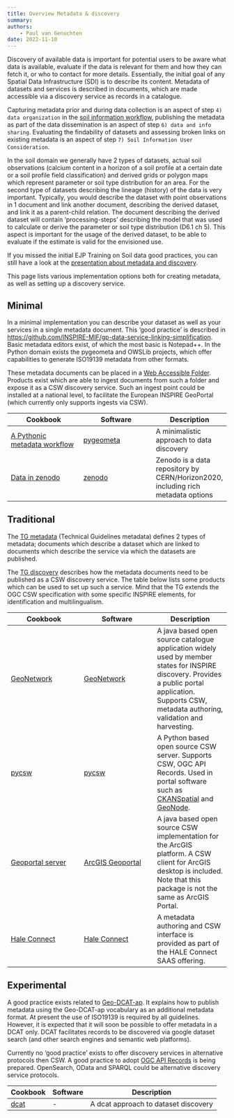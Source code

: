 ```yaml
---
title: Overview Metadata & discovery
summary: 
authors:
    - Paul van Genuchten
date: 2022-11-10
---
```


Discovery of available data is important for potential users to be aware what data is available, evaluate if the data is relevant for them and how they can fetch it, or who to contact for more details. Essentially, the initial goal of any Spatial Data Infrastructure (SDI) is to describe its content. Metadata of datasets and services is described in documents, which are made accessible via a discovery service as records in a catalogue.

Capturing metadata prior and during data collection is an aspect of step `4) data organization` in the [soil information workflow](https://www.isric.org/index.php/utilise/community-practice), publishing the metadata as part of the data dissemination is an aspect of step `6) data and info sharing`. Evaluating the findability of datasets and assessing broken links on existing metadata is an aspect of step `7) Soil Information User Consideration`.

In the soil domain we generally have 2 types of datasets, actual soil observations (calcium content in a horizon of a soil profile at a certain date or a soil profile field classification) and derived grids or polygon maps which represent parameter or soil type distribution for an area. For the second type of datasets describing the lineage (history) of the data is very important. Typically, you would describe the dataset with point observations in 1 document and link another document, describing the derived dataset, and link it as a parent-child relation. The document describing the derived dataset will contain 'processing-steps' describing the model that was used to calculate or derive the parameter or soil type distribution (D6.1 ch 5). This aspect is important for the usage of the derived dataset, to be able to evaluate if the estimate is valid for the envisioned use.

If you missed the initial EJP Training on Soil data good practices, you can still have a look at the [presentation about metadata and discovery](https://wur.yuja.com/V/Video?v=186423&node=793652&a=1324462841&autoplay=1).

This page lists various implementation options both for creating metadata, as well as setting up a discovery service.

## Minimal

In a minimal implementation you can describe your dataset as well as your services in a single metadata document. This 'good practice' is described in [https://github.com/INSPIRE-MIF/gp-data-service-linking-simplification](https://github.com/INSPIRE-MIF/gp-data-service-linking-simplification). Basic metadata editors exist, of which the most basic is Notepad++. In the Python domain exists the pygeometa and OWSLib projects, which offer capabilities to generate ISO19139 metadata from other formats.

These metadata documents can be placed in a [Web Accessible Folder](https://ioos.github.io/catalog/pages/registry/waf_creation/). Products exist which are able to ingest documents from such a folder and expose it as a CSW discovery service. Such an ingest point could be installed at a national level, to facilitate the European INSPIRE GeoPortal (which currently only supports ingests via CSW).

| Cookbook | Software | Description |
| --- | ---| --- |
| [A Pythonic metadata workflow](cookbook/pygeometa.qmd) | [pygeometa](https://geopython.github.io/pygeometa) | A minimalistic approach to data discovery |
| [Data in zenodo](cookbook/zenodo.qmd) | [zenodo](https://zenodo.org) | Zenodo is a data repository by CERN/Horizon2020, including rich metadata options |

## Traditional

The [TG metadata](https://inspire.ec.europa.eu/id/document/tg/metadata-iso19139) (Technical Guidelines metadata) defines 2 types of metadata; documents which describe a dataset which are linked to documents which describe the service via which the datasets are published.

The [TG discovery](https://inspire.ec.europa.eu/documents/technical-guidance-implementation-inspire-discovery-services-0) describes how the metadata documents need to be published as a CSW discovery service. The table below lists some products which can be used to set up such a service. Mind that the TG extends the OGC CSW specification with some specific INSPIRE elements, for identification and multilingualism.

| Cookbook | Software | Description |
| --- | ---| --- |
| [GeoNetwork](cookbook/geonetwork.qmd) | [GeoNetwork](https://www.geonetwork-opensource.org/) | A java based open source catalogue application widely used by member states for INSPIRE discovery. Provides a public portal application. Supports CSW, metadata authoring, validation and harvesting. |
| [pycsw](cookbook/pycsw.qmd) | [pycsw](https://pycsw.org/) | A Python based open source CSW server. Supports CSW, OGC API Records. Used in portal software such as [CKAN](https://github.com/ckan/ckanext-spatial)[Spatial](https://github.com/ckan/ckanext-spatial) and [GeoNode](https://geonode.org/). |
| [Geoportal server](cookbook/geoportal-server.qmd) | [ArcGIS Geoportal](https://github.com/Esri/geoportal-server) | A java based open source CSW implementation for the ArcGIS platform. A CSW client for ArcGIS desktop is included. Note that this package is not the same as ArcGIS Portal. |
| [Hale Connect](cookbook/hale-connect.qmd) | [Hale Connect](https://www.wetransform.to/products/haleconnect/) | A metadata authoring and CSW interface is provided as part of the HALE Connect SAAS offering. |

## Experimental

A good practice exists related to [Geo-DCAT-ap](https://inspire.ec.europa.eu/good-practice/geodcat-ap). It explains how to publish metadata using the Geo-DCAT-ap vocabulary as an additional metadata format. At present the use of ISO19139 is required by all guidelines. However, it is expected that it will soon be possible to offer metadata in a DCAT only. DCAT facilitates records to be discovered via google dataset search (and other search engines and semantic web platforms).

Currently no 'good practice' exists to offer discovery services in alternative protocols then CSW. A good practice to adopt [OGC API Records](https://ogcapi.ogc.org/records/) is being prepared. OpenSearch, OData and SPARQL could be alternative discovery service protocols.

| Cookbook | Software | Description |
| --- | ---| --- |
| [dcat](cookbook/dcat.qmd) | - | A dcat approach to dataset discovery |
